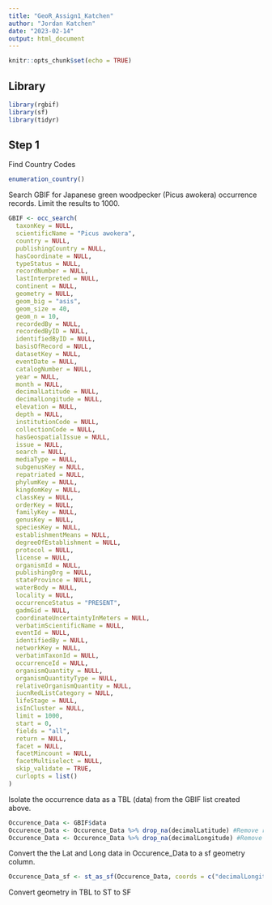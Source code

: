 ```yaml
---
title: "GeoR_Assign1_Katchen"
author: "Jordan Katchen"
date: "2023-02-14"
output: html_document
---
```


```r
knitr::opts_chunk$set(echo = TRUE)
```

## Library

```r
library(rgbif)
library(sf)
library(tidyr)
```

## Step 1
Find Country Codes
```r
enumeration_country()
```

Search GBIF for Japanese green woodpecker (Picus awokera) occurrence records. Limit the results to 1000.
```r
GBIF <- occ_search(
  taxonKey = NULL,
  scientificName = "Picus awokera",
  country = NULL,
  publishingCountry = NULL,
  hasCoordinate = NULL,
  typeStatus = NULL,
  recordNumber = NULL,
  lastInterpreted = NULL,
  continent = NULL,
  geometry = NULL,
  geom_big = "asis",
  geom_size = 40,
  geom_n = 10,
  recordedBy = NULL,
  recordedByID = NULL,
  identifiedByID = NULL,
  basisOfRecord = NULL,
  datasetKey = NULL,
  eventDate = NULL,
  catalogNumber = NULL,
  year = NULL,
  month = NULL,
  decimalLatitude = NULL,
  decimalLongitude = NULL,
  elevation = NULL,
  depth = NULL,
  institutionCode = NULL,
  collectionCode = NULL,
  hasGeospatialIssue = NULL,
  issue = NULL,
  search = NULL,
  mediaType = NULL,
  subgenusKey = NULL,
  repatriated = NULL,
  phylumKey = NULL,
  kingdomKey = NULL,
  classKey = NULL,
  orderKey = NULL,
  familyKey = NULL,
  genusKey = NULL,
  speciesKey = NULL,
  establishmentMeans = NULL,
  degreeOfEstablishment = NULL,
  protocol = NULL,
  license = NULL,
  organismId = NULL,
  publishingOrg = NULL,
  stateProvince = NULL,
  waterBody = NULL,
  locality = NULL,
  occurrenceStatus = "PRESENT",
  gadmGid = NULL,
  coordinateUncertaintyInMeters = NULL,
  verbatimScientificName = NULL,
  eventId = NULL,
  identifiedBy = NULL,
  networkKey = NULL,
  verbatimTaxonId = NULL,
  occurrenceId = NULL,
  organismQuantity = NULL,
  organismQuantityType = NULL,
  relativeOrganismQuantity = NULL,
  iucnRedListCategory = NULL,
  lifeStage = NULL,
  isInCluster = NULL,
  limit = 1000,
  start = 0,
  fields = "all",
  return = NULL,
  facet = NULL,
  facetMincount = NULL,
  facetMultiselect = NULL,
  skip_validate = TRUE,
  curlopts = list()
)
```

Isolate the occurrence data as a TBL (data) from the GBIF list created above.
```r
Occurence_Data <- GBIF$data
Occurence_Data <- Occurence_Data %>% drop_na(decimalLatitude) #Remove rows with no lat data
Occurence_Data <- Occurence_Data %>% drop_na(decimalLongitude) #Remove rows with no Long data
```

Convert the the Lat and Long data in Occurence_Data to a sf geometry column.
```r
Occurence_Data_sf <- st_as_sf(Occurence_Data, coords = c("decimalLongitude", "decimalLatitude"), crs = 4326)
```

Convert geometry in TBL to ST to SF
